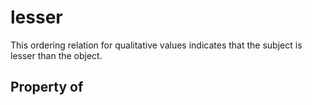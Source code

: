   

# lesser

This ordering relation for qualitative values indicates that the subject is lesser than the object.

## Property of



